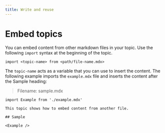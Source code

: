 ```yaml
---
title: Write and reuse
---
```


# Embed topics

You can embed content from other markdown files in your topic. Use the following `import` syntax at the beginning of the topic.

```gfm
import <topic-name> from <path/file-name.mdx>
```

The `topic-name` acts as a variable that you can use to insert the content. The following example imports the `example.mdx` file and inserts the content after the Sample heading:

> Filename: sample.mdx

```gfm
import Example from './example.mdx'

This topic shows how to embed content from another file.

## Sample

<Example />
```
